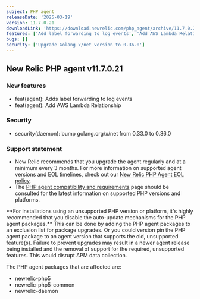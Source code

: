 ```yaml
---
subject: PHP agent
releaseDate: '2025-03-19'
version: 11.7.0.21
downloadLink: 'https://download.newrelic.com/php_agent/archive/11.7.0.21'
features: ['Add label forwarding to log events', 'Add AWS Lambda Relationship']
bugs: []
security: ['Upgrade Golang x/net version to 0.36.0']
---
```


## New Relic PHP agent v11.7.0.21

### New features

* feat(agent): Adds label forwarding to log events
* feat(agent): Add AWS Lambda Relationship

### Security

* security(daemon): bump golang.org/x/net from 0.33.0 to 0.36.0

### Support statement

* New Relic recommends that you upgrade the agent regularly and at a minimum every 3 months. For more information on supported agent versions and EOL timelines, check out our [New Relic PHP Agent EOL policy](https://docs.newrelic.com/docs/apm/agents/php-agent/getting-started/php-agent-eol-policy/).
* The [PHP agent compatibility and requirements](https://docs.newrelic.com/docs/apm/agents/php-agent/getting-started/php-agent-compatibility-requirements/) page should be consulted for the latest information on supported PHP versions and platforms.

<Callout variant="important">
  **For installations using an unsupported PHP version or platform, it's highly recommended that you disable the auto-update mechanisms for the PHP agent packages.** This can be done by adding the PHP agent packages to an exclusion list for package upgrades. Or you could version pin the PHP agent package to an agent version that supports the old, unsupported feature(s). Failure to prevent upgrades may result in a newer agent release being installed and the removal of support for the required, unsupported features. This would disrupt APM data collection.

  The PHP agent packages that are affected are:

  * newrelic-php5
  * newrelic-php5-common
  * newrelic-daemon
</Callout>
